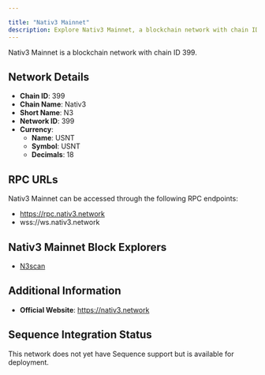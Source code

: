 ```yaml
---

title: "Nativ3 Mainnet"
description: Explore Nativ3 Mainnet, a blockchain network with chain ID 399. Learn about its native currency, USNT, and how to interact with the network.
---
```




Nativ3 Mainnet is a blockchain network with chain ID 399.

## Network Details

- **Chain ID**: 399
- **Chain Name**: Nativ3
- **Short Name**: N3
- **Network ID**: 399
- **Currency**: 
  - **Name**: USNT
  - **Symbol**: USNT
  - **Decimals**: 18

## RPC URLs

Nativ3 Mainnet can be accessed through the following RPC endpoints:

- https://rpc.nativ3.network
- wss://ws.nativ3.network

## Nativ3 Mainnet Block Explorers

- [N3scan](https://scan.nativ3.network)

## Additional Information

- **Official Website**: https://nativ3.network

## Sequence Integration Status

This network does not yet have Sequence support but is available for deployment.
